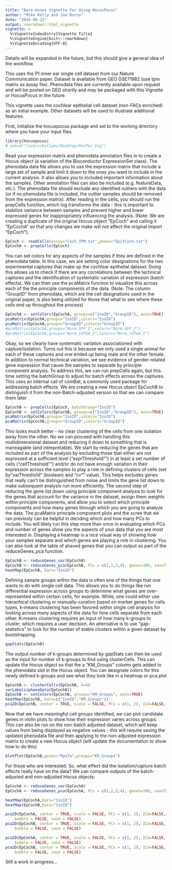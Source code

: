 ```yaml
---
title: "Bare-bones Vignette for Using HocusPocus"
author: "Mike Kelly and Joe Burns"
date: "2016-06-22"
output: rmarkdown::html_vignette
vignette: >
  %\VignetteIndexEntry{Vignette Title}
  %\VignetteEngine{knitr::rmarkdown}
  %\VignetteEncoding{UTF-8}
---
```

Details will be expanded in the future, but this should give a general idea of the workflow.

This uses the P1 inner ear single cell dataset from our Nature Communication paper. Dataset is available from GEO GSE71982 (use tpm matrix as assay file). Phenodata files are currently available upon request and will be posted on GEO shortly and may be packaged with this Vignette or HocusPocus in the future.

This vignette uses the cochlear epithelial cell dataset (non-FACs enriched) as an initial example. Other datasets will be used to illustrate additional features.

First, initialize the hocuspocus package and set to the working directory where you have your input files

```r
library(hocuspocus)
# setwd("/users/kellymc/Desktop/HocPoc_Vig")
```

Read your expression matrix and phenodata annotation files in to create a Hocus object (a variation of the Bioconductor ExpressionSet class). The phenodata data file allows you to use the expression matrix that include a large set of sample and limit it down to the ones you want to include in the current analysis. It also allows you to included important information about the samples. Other annotation files can also be included (e.g. featureData, etc.). The phenodata file should exclude any identified outliers with the data (or if no phenodata file is included, the outlier samples should be removed from the expression matrix). After reading in the cells, you should run the prepCells function, which log transforms the data - this is important to stabilize variance between samples and prevent higher and lower expressed genes for inappropriately influencing the analysis. (Note: We are creating a duplicate of the original Hocus object "EpCoch" and calling it "EpCochA" so that any changes we make will not affect the original import "EpCoch").

```r
EpCoch <- readCells(assay="Coch_TPM.txt",pheno="EpitCoch.txt")
EpCochA <- prepCells(EpCoch)
```

You can set colors for any aspects of the samples if they are defined in the phenodata table. In this case, we are setting color designations for the two experimental captures that make up the cochlear epithelial dataset. Doing this allows us to check if there are any correlations between the technical captures and the identification of systematic variation of expression (batch effects). We can then use the pcaMatrix function to visualize this across each of the the principle components of the data. (Note: The column "GroupID" from phenodata, which are the cell designations used in the original paper, is also being utilized for those that what to see where these cells end up throughout the process)

```r
EpCochA <- setColors(EpCochA, groups=c("IsoID","GroupID"), auto=TRUE)
pcaMatrix(EpCochA,groups="IsoID",colors="IsoID")
pcaMatrix(EpCochA,groups="GroupID",colors="GroupID")
#pcaMatrix(EpCochA,groups="Norm_GFP_I",colors="Norm_GFP_I")
#pcaMatrix(EpCochA,groups="Norm_tdTom_I",colors="Norm_tdTom_I")
```

Okay, so we clearly have systematic variation associationed with capture/isolation. Turns out this is because we only used a single animal for each of these captures and one ended up being male and the other female. In addition to normal technical variation, we see evidence of gender-related gene expression that cause the samples to separate by principle component analysis. To address this, we can run prepCells again, but this time setting the batchGroup to adjust for batch effects across the captures. This uses an internal call of comBat, a commonly used package for addressing batch effects. We are creating a new Hocus object EpCochB to distinguish it from the non-Batch-adjusted version so that we can compare them later

```r
EpCochB <- prepCells(EpCoch, batchGroup="IsoID")
EpCochB <- setColors(EpCochB, groups=c("IsoID","GroupID"), auto=TRUE)
pcaMatrix(EpCochB,groups="IsoID",colors="IsoID")
pcaMatrix(EpCochB,groups="GroupID",colors="GroupID")
```

This looks much better - no clear clustering of the cells from one isolation away from the other. No we can proceed with handling this multidimensional dataset and reducing it down to something that is maneagable (and intrepretable). We start by reducing the genes that are included as part of the analysis by excluding those that either are not expressed at a sufficient level ("exprThreshold"") in at least a set number of cells ("cellThreshold"") and/or do not have enough variation in their expression across the samples to play a role in defining clusters of cells (set by "varThreshold" (boolean) and "cv"" value). This helps excludes genes that really can't be distinguished from noise and limits the gene list down to make subsequent analysis run more efficiently. The second step of reducing the gene list down using principle component analysis to look for the genes that account for the variance in the dataset, assign them weights within principle components, and allow you to select which principle components and how many genes through which you are going to analyze the data. The pcaMatrix principle component plots and the scree that we ran previosly can be helpful in deciding which and how many PCs to include. You will likely run this step more than once in evaluating which PCs and number of genes show you the aspects of your data that you are most interested in. Displaying a heatmap is a nice visual way of showing how your samples separate and which genes are playing a role in clustering. You can also look at the table of shaved genes that you can output as part of the reduceGenes_pca function.


```r
EpCochB <- reduceGenes_var(EpCochB)
EpCochB <- reduceGenes_pca(EpCochB, PCs = c(1,2,3,4), genes=300, saveTable = TRUE)
heatMap(EpCochB, bars="IsoID")
```

Defining sample groups within the data is often one of the things that one wants to do with single cell data. This allows you to do things like run differential expression across groups to determine what genes are over-represented within certain cells, for example. While, one could either use hierachical clustering or manually-curation based on marker genes for cells types, k-means clustering has been favored within single cell analysis for looking across many aspects of the data for how cells separate from each other. K-means clustering requires an input of how many k-groups to cluster, which requires a user decision. An alternative is to use "gap-statistics" to look for the number of stable clusters within a given dataset by bootstrapping.

```r
gapStats(EpCochB)
```

The output number of k-groups determined by gapStats can then be used as the input for number of k-groups to find using clusterCells. This can update the Hocus object so that the a "KM_Groups" column gets added to the phenodata slot in the Hocus object. You can designate colors for this newly defined k-groups and see what they look like in a heatmap or pca plot

```r
EpCochB <- clusterCells(EpCochB, k=4)
varLabels(phenoData(EpCochB))
EpCochB <- setColors(EpCochB, groups="KM_Groups", auto=TRUE)
heatMap(EpCochB, bars=c("IsoID","KM_Groups"))
pca2D(EpCochB, center = TRUE, scale = FALSE, PCs = c(1, 2), ICA=FALSE, groups="KM_Groups", colors="KM_Groups") 
```


Now that we have meaningful cell groups identified, we can plot candidate genes in violin plots to show how their expression varies across groups. This can also be run on the non-batch adjusted dataset, which will keep values from being displayed as negative values - this will require saving the updated phenodata file and then applying to the non-adjusted expression matrix to create a new Hocus object (will update the documentation to show how to do this)

```r
blotPlot(EpCochB,genes="Myo7a",groups="KM_Groups")
```


For those who are interested: So, what effect did the isolation/capture batch effects really have on the data? We can compare outputs of the batch-adjusted and non-adjusted Hocus objects:

```r
EpCochA <- reduceGenes_var(EpCochA)
EpCochA <- reduceGenes_pca(EpCochA, PCs = c(1,2,3,4), genes=300, saveTable = TRUE)

heatMap(EpCochA,bars="IsoID")
heatMap(EpCochB,bars="IsoID")
```
```r
pca2D(EpCochA, center = TRUE, scale = FALSE, PCs = c(1, 2), ICA=FALSE, groups="IsoID", colors="IsoID", logNumeric = TRUE, CR = FALSE, alpha = 0.7, dotsize = 5, 
    bubble = FALSE, save = FALSE) 
pca2D(EpCochB, center = TRUE, scale = FALSE, PCs = c(1, 2), ICA=FALSE, groups="IsoID", colors="IsoID", logNumeric = TRUE, CR = FALSE, alpha = 0.7, dotsize = 5, 
    bubble = FALSE, save = FALSE) 
```
```r
pca2D(EpCochA, center = TRUE, scale = FALSE, PCs = c(1, 2), ICA=FALSE, groups="GroupID", colors="GroupID", logNumeric = TRUE, CR = FALSE, alpha = 0.7, dotsize = 5, 
    bubble = FALSE, save = FALSE) 
pca2D(EpCochB, center = TRUE, scale = FALSE, PCs = c(1, 2), ICA=FALSE, groups="GroupID", colors="GroupID", logNumeric = TRUE, CR = FALSE, alpha = 0.7, dotsize = 5, 
    bubble = FALSE, save = FALSE) 
```

Still a work in progress...
